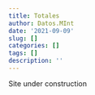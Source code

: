 ```yaml
---
title: Totales
author: Datos.MInt
date: '2021-09-09'
slug: []
categories: []
tags: []
description: ''
---
```

Site under construction


